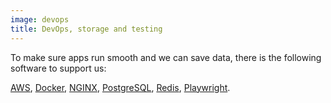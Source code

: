 ```yaml
---
image: devops
title: DevOps, storage and testing
---
```


To make sure apps run smooth and we can save data, there is the following software to support us:

<!-- prettier-ignore-start -->
<span class="block mt-1">
  <a 
    class="link" 
    href="https://aws.amazon.com/"
    title="AWS"
    aria-label="AWS"
    target="_blank"
    rel="noreferrer"
  >AWS</a>,
  <a 
    class="link" 
    href="https://www.docker.com/"
    title="Docker"
    aria-label="Docker"
    target="_blank"
    rel="noreferrer"
  >Docker</a>,
  <a 
    class="link" 
    href="https://www.nginx.com/"
    title="NGINX"
    aria-label="NGINX"
    target="_blank"
    rel="noreferrer"
  >NGINX</a>,
  <a 
    class="link" 
    href="https://www.postgresql.org/"
    title="PostgreSQL"
    aria-label="PostgreSQL"
    target="_blank"
    rel="noreferrer"
  >PostgreSQL</a>,
  <a 
    class="link" 
    href="https://redis.io/"
    title="Redis"
    aria-label="Redis"
    target="_blank"
    rel="noreferrer"
  >Redis</a>,
  <a 
    class="link" 
    href="https://playwright.dev/"
    title="Playwright"
    aria-label="Playwright"
    target="_blank"
    rel="noreferrer"
  >Playwright</a>.
</span>
<!-- prettier-ignore-end -->
